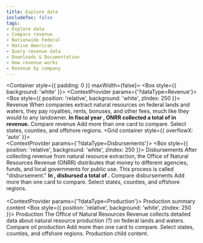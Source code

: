 ```yaml
---
title: Explore data
includeToc: false
tags: 
- Explore data
- Compare revenue
- Nationwide Federal
- Native American
- Query revenue data
- Downloads & Documentation
- How revenue works
- Revenue by company
---
```


<Container style={{ padding: 0 }} maxWidth={false}>
  <Box style={{ background: 'white' }}>
    <ExploreData>
      <ContextProvider params={'?dataType=Revenue'}>
        <Revenue>
          <MapContext>
            <RevenueMap />
            <SummaryCards>
              <RevenueSummaryTrends />
              <RevenueSummaryTopCommodities />
            </SummaryCards>
          </MapContext>
          <Box style={{ position: 'relative', background: 'white', zIndex: 250 }}>
            <CompareContext>
              <PageSubMenu />
              <Container>
                <Grid container>
                  <Grid item md={12}>
                    <Box mb={1} color="secondary.main" borderBottom={5}>
                      <Box component="h2" color="secondary.dark">Revenue</Box>
                    </Box>
                    <Typography variant="body1">
                      When companies extract natural resources on federal lands and waters, they pay royalties, rents, bonuses, and other fees, much like they would to any landowner. <strong>In fiscal year <Year />, ONRR collected a total of <LocationTotal location='Nationwide Federal' /> in revenue.</strong>
                    </Typography>
                  </Grid>
                </Grid>
              </Container>
              <Container id="compare-revenue">
                <Grid container>
                  <Grid item md={12}>
                    <Box color="secondary.main" mt={5} mb={2} borderBottom={2}>
                      <Box component="h3" color="secondary.dark">Compare revenue</Box>
                    </Box>
                    <Box fontSize="body1.fontSize">
                      Add more than one card to compare.  Select states, counties, and offshore regions.
                    </Box>
                  </Grid>
                </Grid>
                <Grid container style={{ overflowX: 'auto' }}>
                  <Grid item md={12}>
                    <DetailCards> 
                      <RevenueDetailTrends />
                      <RevenueDetailCommodities />
                      <RevenueDetailTypes />
                    <RevenueCountyMap />
                    </DetailCards>
                  </Grid>
                </Grid>
              </Container>
            </CompareContext>
            <RevenueOverTime title="Revenue Over Time" />       
            <NationalRevenueSummary title="Nationwide revenue summary" />
            <TopLocations title="Top locations" />
            <Commodities title="Top commodities" />
            <Company title="Revenue by company" />
          </Box>
        </Revenue>
      </ContextProvider>
      <ContextProvider params={'?dataType=Disbursements'}>
        <Disbursements>
          <MapContext>
            <DisbursementMap />
            <SummaryCards>
              <DisbursementTrend />
              <DisbursementRecipientSummary/>
            </SummaryCards>
          </MapContext>
          <Box style={{ position: 'relative', background: 'white', zIndex: 250 }}>
            <CompareContext>
              <PageSubMenu />
              <Container>
                <Grid container>
                  <Grid item md={12}>
                    <Box mb={1} color="secondary.main" borderBottom={5}>
                      <Box component="h2" color="secondary.dark">Disbursements</Box>
                    </Box>
                    <Typography variant="body1">
                      After collecting revenue from natural resource extraction, the Office of Natural Resources Revenue (ONRR) distributes that money to different agencies, funds, and local governments for public use. This process is called "disbursement." <strong>In <Year />, disbursed a total of <LocationTotal location='Nationwide Federal' />.</strong>
                    </Typography>
                  </Grid>
                </Grid>
              </Container>
              <Container id="compare-disbursements">
                <Grid container>
                  <Grid item md={12}>
                    <Box color="secondary.main" mt={5} mb={2} borderBottom={2}>
                      <Box component="h3" color="secondary.dark">Compare disbursements</Box>
                    </Box>
                    <Box fontSize="body1.fontSize">
                      Add more than one card to compare.  Select states, counties, and offshore regions.
                    </Box>
                  </Grid>
                </Grid>
                <Grid container>
                  <Grid item md={12}>
                    <DetailCards>  
                      <DisbursementDetailTrends />
                      <DisbursementRecipients />
                      <DisbursementSources />  
                    </DetailCards>
                  </Grid>
                </Grid>
              </Container>
            </CompareContext>
            <DisbursementsOverTime title="Disbursements Over Time"  /> 
            <NationwideDisbursementSummary title="Nationwide Disbursements Summary" />
            <DisbursementTopRecipients title="Top Recipients" />
          </Box>
        </Disbursements>
      </ContextProvider>
      <ContextProvider params={'?dataType=Production'}>
        <Production>
          <MapContext>
            <ProductionMap />
            <SummaryCards>
              <Box>Production summary content</Box>
            </SummaryCards>
          </MapContext>
          <Box style={{ position: 'relative', background: 'white', zIndex: 250 }}>
            <CompareContext>
              <Container>
                <Grid container>
                  <Grid item md={12}>
                    <Box mb={1} color="secondary.main" borderBottom={5}>
                      <Box component="h2" color="secondary.dark">Production</Box>
                    </Box>
                    <Typography variant="body1">
                      The Office of Natural Resources Revenue collects detailed data about natural resource production (?) on federal lands and waters.
                    </Typography>
                  </Grid>
                </Grid>
              </Container>
              <PageSubMenu />
              <Container id="compare-oil-production">
                <Grid container>
                  <Grid item md={12}>
                    <Box color="secondary.main" mt={5} mb={2} borderBottom={2}>
                      <Box component="h3" color="secondary.dark">Compare oil production</Box>
                    </Box>
                    <Box fontSize="body1.fontSize">
                      Add more than one card to compare.  Select states, counties, and offshore regions.
                    </Box>
                  </Grid>
                </Grid>
                <Grid container>
                  <Grid item md={12}>
                    <DetailCards> 
                      <Box>Production child content.</Box>
                    </DetailCards>
                  </Grid>
                </Grid>
              </Container>       
            </CompareContext>
          </Box>
        </Production>
      </ContextProvider>
    </ExploreData>
  </Box>
</Container>


